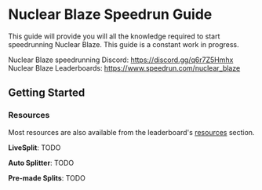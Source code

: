 # Nuclear Blaze Speedrun Guide
 
This guide will provide you will all the knowledge required to start speedrunning Nuclear Blaze. This guide is a constant work in progress. 

Nuclear Blaze speedrunning Discord: https://discord.gg/q6r7Z5Hmhx  
Nuclear Blaze Leaderboards: https://www.speedrun.com/nuclear_blaze

## Getting Started

### Resources
Most resources are also available from the leaderboard's [resources](https://www.speedrun.com/nuclear_blaze/resources) section.

**LiveSplit**: TODO

**Auto Splitter**: TODO

**Pre-made Splits**: TODO